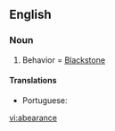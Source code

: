 ==English==

===Noun===
{{en-noun|-}}

# {{obsolete}} Behavior = [[Blackstone]] <!-- What is this supposed to mean?  Is it a reference to William Blackstone? -->

====Translations====
* Portuguese: {{t-|pt|conducta}}

[[vi:abearance]]